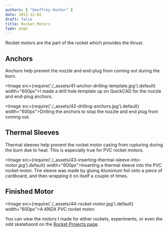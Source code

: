 ```yaml
---
authors: [ "Geoffrey Hunter" ]
date: 2012-12-02
draft: false
title: Rocket Motors
type: page
---
```


Rocket motors are the part of the rocket which provides the thrust.

## Anchors

Anchors help prevent the nozzle and end-plug from coming out during the burn.

<Image src={require('./_assets/41-anchor-drilling-template.jpg').default} width="600px">I made a drill hole template up on QuickCAD for the nozzle and end-plug anchors.</Image>

<Image src={require('./_assets/42-drilling-anchors.jpg').default} width="600px">Drilling the anchors to stop the nozzle and end plug from coming out.</Image>

## Thermal Sleeves

Thermal sleeves help prevent the rocket motor casing from rupturing during the burn due to heat. This is especially true for PVC rocket motors.

<Image src={require('./_assets/43-inserting-thermal-sleeve-into-motor.jpg').default} width="600px">Inserting a thermal sleeve into the PVC rocket motor. The sleeve was made by gluing Aluminium foil onto a piece of cardboard, and then wrapping it on itself a couple of times.</Image>

## Finished Motor

<Image src={require('./_assets/44-rocket-motor.jpg').default} width="600px">A KNDX PVC rocket motor.</Image>

You can view the motors I made for either rockets, experiments, or even the odd skatebaord on the [Rocket Projects page](/pyrotechnics/rocketry/projects).
